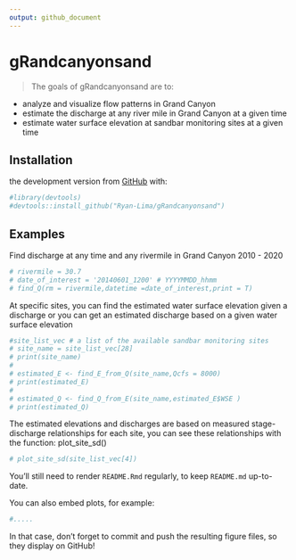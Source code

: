 ```yaml
---
output: github_document
---
```


<!-- README.md is generated from README.Rmd. Please edit that file -->


# gRandcanyonsand

<!-- badges: start -->
<!-- badges: end -->

> The goals of gRandcanyonsand are to:

* analyze and visualize flow patterns in Grand Canyon
* estimate the discharge at any river mile in Grand Canyon at a given time
* estimate water surface elevation at sandbar monitoring sites at a given time

## Installation



the development version from [GitHub](https://github.com/) with:

```r
#library(devtools)
#devtools::install_github("Ryan-Lima/gRandcanyonsand")


```
## Examples

Find discharge at any time and any rivermile in Grand Canyon 2010 - 2020

```r
# rivermile = 30.7
# date_of_interest = '20140601_1200' # YYYYMMDD_hhmm 
# find_Q(rm = rivermile,datetime =date_of_interest,print = T)
```

At specific sites, you can find the estimated water surface elevation given a discharge or you can get an estimated discharge based on a given water surface elevation

```r
#site_list_vec # a list of the available sandbar monitoring sites
# site_name = site_list_vec[28]
# print(site_name)
# 
# estimated_E <- find_E_from_Q(site_name,Qcfs = 8000)
# print(estimated_E)
# 
# estimated_Q <- find_Q_from_E(site_name,estimated_E$WSE )
# print(estimated_Q)
```
The estimated elevations and discharges are based on measured stage-discharge relationships for each site, you can see these relationships with the function: plot_site_sd()

```r
# plot_site_sd(site_list_vec[4])
```

You'll still need to render `README.Rmd` regularly, to keep `README.md` up-to-date.

You can also embed plots, for example:

```r
#.....
```

In that case, don't forget to commit and push the resulting figure files, so they display on GitHub!
